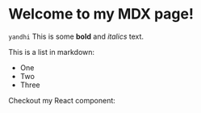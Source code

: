 # Welcome to my MDX page!
``yandhi`` 
This is some **bold** and _italics_ text.
 
This is a list in markdown:
 
- One
- Two
- Three
 
Checkout my React component:
